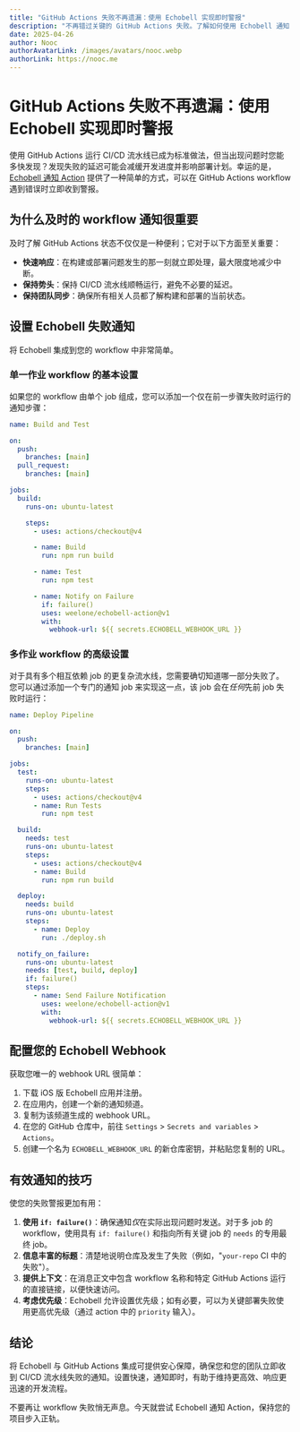 ```yaml
---
title: "GitHub Actions 失败不再遗漏：使用 Echobell 实现即时警报"
description: "不再错过关键的 GitHub Actions 失败。了解如何使用 Echobell 通知 Action 为您的 CI/CD 流水线设置即时实时通知。"
date: 2025-04-26
author: Nooc
authorAvatarLink: /images/avatars/nooc.webp
authorLink: https://nooc.me
---
```


# GitHub Actions 失败不再遗漏：使用 Echobell 实现即时警报

使用 GitHub Actions 运行 CI/CD 流水线已成为标准做法，但当出现问题时您能多快发现？发现失败的延迟可能会减缓开发进度并影响部署计划。幸运的是，[Echobell 通知 Action](https://github.com/weelone/echobell-action) 提供了一种简单的方式，可以在 GitHub Actions workflow 遇到错误时立即收到警报。

## 为什么及时的 workflow 通知很重要

及时了解 GitHub Actions 状态不仅仅是一种便利；它对于以下方面至关重要：

- **快速响应**：在构建或部署问题发生的那一刻就立即处理，最大限度地减少中断。
- **保持势头**：保持 CI/CD 流水线顺畅运行，避免不必要的延迟。
- **保持团队同步**：确保所有相关人员都了解构建和部署的当前状态。

## 设置 Echobell 失败通知

将 Echobell 集成到您的 workflow 中非常简单。

### 单一作业 workflow 的基本设置

如果您的 workflow 由单个 job 组成，您可以添加一个仅在前一步骤失败时运行的通知步骤：

```yaml
name: Build and Test

on:
  push:
    branches: [main]
  pull_request:
    branches: [main]

jobs:
  build:
    runs-on: ubuntu-latest

    steps:
      - uses: actions/checkout@v4

      - name: Build
        run: npm run build

      - name: Test
        run: npm test

      - name: Notify on Failure
        if: failure()
        uses: weelone/echobell-action@v1
        with:
          webhook-url: ${{ secrets.ECHOBELL_WEBHOOK_URL }}
```

### 多作业 workflow 的高级设置

对于具有多个相互依赖 job 的更复杂流水线，您需要确切知道哪一部分失败了。您可以通过添加一个专门的通知 job 来实现这一点，该 job 会在*任何*先前 job 失败时运行：

```yaml
name: Deploy Pipeline

on:
  push:
    branches: [main]

jobs:
  test:
    runs-on: ubuntu-latest
    steps:
      - uses: actions/checkout@v4
      - name: Run Tests
        run: npm test

  build:
    needs: test
    runs-on: ubuntu-latest
    steps:
      - uses: actions/checkout@v4
      - name: Build
        run: npm run build

  deploy:
    needs: build
    runs-on: ubuntu-latest
    steps:
      - name: Deploy
        run: ./deploy.sh

  notify_on_failure:
    runs-on: ubuntu-latest
    needs: [test, build, deploy]
    if: failure()
    steps:
      - name: Send Failure Notification
        uses: weelone/echobell-action@v1
        with:
          webhook-url: ${{ secrets.ECHOBELL_WEBHOOK_URL }}
```

## 配置您的 Echobell Webhook

获取您唯一的 webhook URL 很简单：

1.  下载 iOS 版 Echobell 应用并注册。
2.  在应用内，创建一个新的通知频道。
3.  复制为该频道生成的 webhook URL。
4.  在您的 GitHub 仓库中，前往 `Settings` > `Secrets and variables` > `Actions`。
5.  创建一个名为 `ECHOBELL_WEBHOOK_URL` 的新仓库密钥，并粘贴您复制的 URL。

## 有效通知的技巧

使您的失败警报更加有用：

1.  **使用 `if: failure()`**：确保通知*仅*在实际出现问题时发送。对于多 job 的 workflow，使用具有 `if: failure()` 和指向所有关键 job 的 `needs` 的专用最终 job。
2.  **信息丰富的标题**：清楚地说明仓库及发生了失败（例如，"`your-repo` CI 中的失败"）。
3.  **提供上下文**：在消息正文中包含 workflow 名称和特定 GitHub Actions 运行的直接链接，以便快速访问。
4.  **考虑优先级**：Echobell 允许设置优先级；如有必要，可以为关键部署失败使用更高优先级（通过 action 中的 `priority` 输入）。

## 结论

将 Echobell 与 GitHub Actions 集成可提供安心保障，确保您和您的团队立即收到 CI/CD 流水线失败的通知。设置快速，通知即时，有助于维持更高效、响应更迅速的开发流程。

不要再让 workflow 失败悄无声息。今天就尝试 Echobell 通知 Action，保持您的项目步入正轨。
